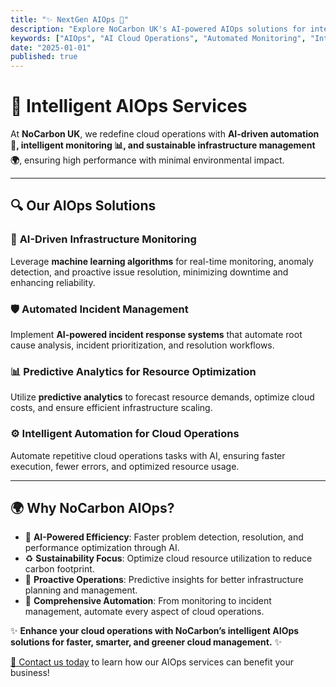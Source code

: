 ```yaml
---
title: "✨ NextGen AIOps 🤖"
description: "Explore NoCarbon UK's AI-powered AIOps solutions for intelligent cloud operations, automated monitoring, and sustainable infrastructure management."
keywords: ["AIOps", "AI Cloud Operations", "Automated Monitoring", "Intelligent Infrastructure", "Sustainable AIOps", "NoCarbon UK"]
date: "2025-01-01"
published: true
---
```


# 🧠 Intelligent AIOps Services

At **NoCarbon UK**, we redefine cloud operations with **AI-driven automation 🤖, intelligent monitoring 📊, and sustainable infrastructure management 🌍**, ensuring high performance with minimal environmental impact.

---

## 🔍 Our AIOps Solutions

### 📡 **AI-Driven Infrastructure Monitoring**
Leverage **machine learning algorithms** for real-time monitoring, anomaly detection, and proactive issue resolution, minimizing downtime and enhancing reliability.

### 🛡️ **Automated Incident Management**
Implement **AI-powered incident response systems** that automate root cause analysis, incident prioritization, and resolution workflows.

### 📊 **Predictive Analytics for Resource Optimization**
Utilize **predictive analytics** to forecast resource demands, optimize cloud costs, and ensure efficient infrastructure scaling.

### ⚙️ **Intelligent Automation for Cloud Operations**
Automate repetitive cloud operations tasks with AI, ensuring faster execution, fewer errors, and optimized resource usage.

---

## 🌍 Why NoCarbon AIOps?

- 🧠 **AI-Powered Efficiency**: Faster problem detection, resolution, and performance optimization through AI.
- ♻️ **Sustainability Focus**: Optimize cloud resource utilization to reduce carbon footprint.
- 🔮 **Proactive Operations**: Predictive insights for better infrastructure planning and management.
- 🤖 **Comprehensive Automation**: From monitoring to incident management, automate every aspect of cloud operations.

✨ **Enhance your cloud operations with NoCarbon’s intelligent AIOps solutions for faster, smarter, and greener cloud management.** ✨

[📩 Contact us today](/contact) to learn how our AIOps services can benefit your business!